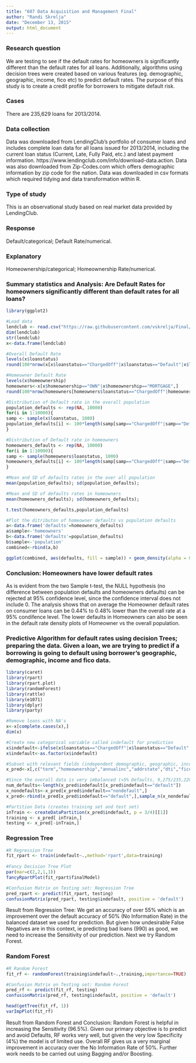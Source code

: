 ```yaml
---
title: "607 Data Acquisition and Management Final"
author: "Randi Skrelja"
date: "December 13, 2015"
output: html_document
---
```


### Research question
We are testing to see if the default rates for homeowners is significantly different than the default rates for all loans. Additionally, algorithms using decision trees were created based on various features (eg. demographic, geographic, income, fico etc) to predict default rates. The purpose of this study is to create a credit profile for borrowers to mitigate default risk.

### Cases
There are 235,629 loans for 2013/2014.

### Data collection
Data was downloaded from LendingClub's portfolio of consumer loans and includes complete loan data for all loans issued for 2013/2014, including the current loan status (Current, Late, Fully Paid, etc.) and latest payment information. https://www.lendingclub.com/info/download-data.action. Data was also downloaded from Zip-Codes.com which offers demographic information by zip code for the nation. Data was downloaded in csv formats which required tidying and data transformation within R. 

### Type of study
This is an observational study based on real market data provided by LendingClub.

### Response
Default/categorical; Default Rate/numerical.

### Explanatory
Homeownership/categorical; Homeownership Rate/numerical.

### Summary statistics and Analysis: Are Default Rates for homeowners significantly different than default rates for all loans?
```r
library(ggplot2)

#Load data
lendclub <- read.csv("https://raw.githubusercontent.com/vskrelja/Final/master/lendingclub_zipcodes.csv",, header=TRUE)
dim(lendclub)
str(lendclub)
x<-data.frame(lendclub)

#Overall Default Rate
levels(x$loanstatus)
round(100*nrow(x[x$loanstatus=="ChargedOff"|x$loanstatus=="Default"|x$loanstatus=="Late(31-120days)",])/nrow(x),2)

#Homeowner Default Rate
levels(x$homeownership)
homeowners<-x[x$homeownership=="OWN"|x$homeownership=="MORTGAGE",]
round(100*nrow(homeowners[homeowners$loanstatus=="ChargedOff"|homeowners$loanstatus=="Default"|homeowners$loanstatus=="Late(31-120days)",])/nrow(homeowners),2)

#Distribution of Default rate in the overall population
population_defaults <- rep(NA, 10000)
for(i in 1:10000){
samp <- sample(x$loanstatus, 1000)
population_defaults[i] <- 100*length(samp[samp=="ChargedOff"|samp=="Default"|samp=="Late(31-120days)"])/1000
}

#Distribution of Default rate in homeowners
homeowners_defaults <- rep(NA, 10000)
for(i in 1:10000){
samp <- sample(homeowners$loanstatus, 1000)
homeowners_defaults[i] <- 100*length(samp[samp=="ChargedOff"|samp=="Default"|samp=="Late(31-120days)"])/1000
}

#Mean and SD of defaults rates in the over all population
mean(population_defaults); sd(population_defaults);

#Mean and SD of defaults rates in homeowners
mean(homeowners_defaults); sd(homeowners_defaults);

t.test(homeowners_defaults,population_defaults)

#Plot the ditributon of homeowner defaults vs population defaults
a<-data.frame('defaults'=homeowners_defaults)
a$sample<-'homeowners'
b<-data.frame('defaults'=population_defaults)
b$sample<-'population'
combined<-rbind(a,b)

ggplot(combined, aes(defaults, fill = sample)) + geom_density(alpha = 0.1) + geom_vline(xintercept = mean(homeowners_defaults),color='red') + geom_vline(xintercept = mean(population_defaults),color='green')
```

### Conclusion: Homeowners have lower default rates
As is evident from the two Sample t-test, the NULL hypothesis (no difference between population defaults and homeowners defaults) can be rejected at
95% confidence level, since the confidence interval does not include 0. The analysis shows that on average the Homeowner default rates on consumer
loans can be 0.44% to 0.48% lower than the overall rate at a 95% condifence level. The lower defaults in Homeowners can also be seen in the default 
rate density plots of Homeowner vs the overall population.

### Predictive Algorithm for default rates using decision Trees; preparing the data. Given a loan, we are trying to predict if a borrowing is going to default using borrower's geographic, demographic, income and fico data.
```r
library(caret)
library(rpart)
library(rpart.plot)
library(randomForest)
library(rattle)
library(e1071)
library(dplyr)
library(party)

#Remove loans with NA's
x<-x[complete.cases(x),]
dim(x)

#Create new categorical variable called indefault for prediction
x$indefault<-ifelse(x$loanstatus=="ChargedOff"|x$loanstatus=="Default"|x$loanstatus=="Late(31-120days)","default","nondefault")
x$indefault<-as.factor(x$indefault)

#Subset with relevant fields (independent demographic, geographic, income, fico variables)
x_pred<-x[,c("term","homeownership","annualinc","addrstate","dti","ficorangelow","averagehousevalue","incomeperhousehold","numberofbusinesses","numberofemployees","businessannualpayroll","populationestimate","indefault")]

#Since the overall data is very imbalanced (<5% Defaults, 9,275/235,220 observations = 3.9%), we will try "under-sampling" the much larger non-default category.
num_defaults<-length(x_pred$indefault[x_pred$indefault=="default"])
x_nondefaults<-x_pred[x_pred$indefault=="nondefault",]
x_pred<-rbind(x_pred[x_pred$indefault=="default",],sample_n(x_nondefaults,num_defaults))

#Partition Data (creates training set and test set)
inTrain <- createDataPartition(x_pred$indefault, p = 3/4)[[1]]
training <- x_pred[ inTrain,]
testing <- x_pred[-inTrain,]
```

### Regression Tree
```r
#R Regression Tree
fit_rpart <- train(indefault~.,method='rpart',data=training)
  
#Fancy Decision Tree Plot
par(mar=c(2,2,1,1))
fancyRpartPlot(fit_rpart$finalModel)

#Confusion Matrix on Testing set: Regression Tree
pred_rpart <- predict(fit_rpart, testing)
confusionMatrix(pred_rpart, testing$indefault, positive = 'default')
```

Result from Regression Tree: We get an accuracy of over 55% which is an improvement over the default accuracy of 50% (No Information Rate) in the balanced dataset we used for prediction. But given how undesirable False Negatives are in this context, ie predicting bad loans (990) as good, we need to increase the Sensitivity of our prediction. Next we try Random Forest.

### Random Forest
```r
#R Random Forest
fit_rf <- randomForest(training$indefault~.,training,importance=TRUE)

#Confusion Matrix on Testing set: Random Forest
pred_rf <- predict(fit_rf, testing)
confusionMatrix(pred_rf, testing$indefault, positive = 'default')

head(getTree(fit_rf, 1))
varImpPlot(fit_rf)
```

Result from Random Forest and Conclusion: Random Forest is helpful in increasing the Sensitivity (96.5%). Given our primary objective is to predict and avoid Defaults, RF works very well, but given the very low Specificity (4%) the model is of limited use. Overall RF gives us a very marginal improvement in accuracy over the No Information Rate of 50%. Further work needs to be carried out using Bagging and/or Boosting.